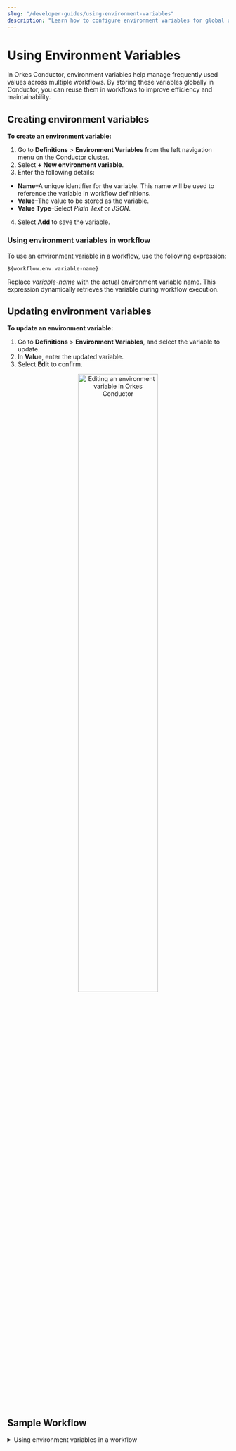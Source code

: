 ```yaml
---
slug: "/developer-guides/using-environment-variables"
description: "Learn how to configure environment variables for global use across multiple workflows."
---
```


# Using Environment Variables

In Orkes Conductor, environment variables help manage frequently used values across multiple workflows. By storing these variables globally in Conductor, you can reuse them in workflows to improve efficiency and maintainability.

## Creating environment variables

**To create an environment variable:**

1. Go to **Definitions** > **Environment Variables** from the left navigation menu on the Conductor cluster.
2. Select **+ New environment variable**.
3. Enter the following details:
  - **Name**–A unique identifier for the variable. This name will be used to reference the variable in workflow definitions.
  - **Value**–The value to be stored as the variable.
  - **Value Type**–Select *Plain Text* or *JSON*.
4. Select **Add** to save the variable.

### Using environment variables in workflow

To use an environment variable in a workflow, use the following expression:

```
${workflow.env.variable-name}
```
Replace *variable-name* with the actual environment variable name. This expression dynamically retrieves the variable during workflow execution.

## Updating environment variables

**To update an environment variable:**

1. Go to **Definitions** > **Environment Variables**, and select the variable to update.
2. In **Value**, enter the updated variable.
3. Select **Edit** to confirm.

<p align="center">
  <img
    src="/content/img/editing-environment-variable.png"
    alt="Editing an environment variable in Orkes Conductor"
    width="60%"
    height="auto"
  ></img>
</p>

## Sample Workflow

<details>
<summary>Using environment variables in a workflow</summary>
<p>

To illustrate the use of environment variables in a workflow, consider the following variable stored in Orkes Conductor.

<p align="center">
  <img
    src="/content/img/sample-environment-variable.png"
    alt="Sample environment variable"
    width="50%"
    height="auto"
  ></img>
</p>

The following example defines a workflow that references the stored environment variable:

```json
{
  "name": "sample-workflow",
  "description": "Workflow to demonstrate passing variables through environment variables",
  "version": 1,
  "tasks": [
    {
      "name": "http",
      "taskReferenceName": "http_ref",
      "inputParameters": {
        "uri": "${workflow.env.sample-url}",
        "method": "GET",
        "connectionTimeOut": 3000,
        "readTimeOut": "3000",
        "accept": "application/json",
        "contentType": "application/json",
        "encode": true
      },
      "type": "HTTP"
    }
  ],
  "schemaVersion": 2,
  "ownerEmail": "name@example.com"
}
```

When this workflow runs, the expression `${workflow.env.sample-url}` is dynamically replaced with the actual variable value, provided that the user running the workflow has permission to access the variable.
To verify that the stored variable is passed correctly, go to the workflow execution page, select the HTTP task, and check the **Input**.

<p align="center">
  <img
    src="/content/img/sample-environment-variable-used.png"
    alt="Verifying sample environment variable used in workflow definition"
    width="100%"
    height="auto"
  ></img>
</p>

</p>
</details>
